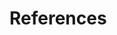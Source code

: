 \newpage
# References

<!-- The following html tag is needed to place reference list not to end but in this section -->
<div id="refs"></div>


\newpage
